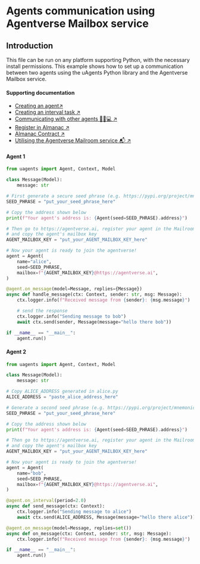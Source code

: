 # Agents communication using Agentverse Mailbox service

## Introduction

This file can be run on any platform supporting Python, with the necessary install permissions. This example shows how to set up a communication between two agents using the uAgents Python library and the Agentverse Mailbox service.

#### Supporting documentation

- [Creating an agent↗️](/guides/agents/create-a-uagent)
- [Creating an interval task ↗️](/guides/agents/interval-task)
- [Communicating with other agents 📱🤖💻 ↗️](/guides/agents/communicating-with-other-agents)
- [Register in Almanac ↗️](/guides/agents/register-in-almanac)
- [Almanac Contract ↗️](/references/contracts/uagents-almanac/almanac-overview)
- [Utilising the Agentverse Mailroom service 📬 ↗️](/guides/agentverse/utilising-the-mailbox)

#### Agent 1

```py copy filename="agent_1.py"
from uagents import Agent, Context, Model

class Message(Model):
    message: str

# First generate a secure seed phrase (e.g. https://pypi.org/project/mnemonic/)
SEED_PHRASE = "put_your_seed_phrase_here"

# Copy the address shown below
print(f"Your agent's address is: {Agent(seed=SEED_PHRASE).address}")

# Then go to https://agentverse.ai, register your agent in the Mailroom
# and copy the agent's mailbox key
AGENT_MAILBOX_KEY = "put_your_AGENT_MAILBOX_KEY_here"

# Now your agent is ready to join the agentverse!
agent = Agent(
    name="alice",
    seed=SEED_PHRASE,
    mailbox=f"{AGENT_MAILBOX_KEY}@https://agentverse.ai",
)

@agent.on_message(model=Message, replies={Message})
async def handle_message(ctx: Context, sender: str, msg: Message):
    ctx.logger.info(f"Received message from {sender}: {msg.message}")

    # send the response
    ctx.logger.info("Sending message to bob")
    await ctx.send(sender, Message(message="hello there bob"))

if __name__ == "__main__":
    agent.run()
```

#### Agent 2

```py copy filename="agent_2.py"
from uagents import Agent, Context, Model

class Message(Model):
    message: str

# Copy ALICE_ADDRESS generated in alice.py
ALICE_ADDRESS = "paste_alice_address_here"

# Generate a second seed phrase (e.g. https://pypi.org/project/mnemonic/)
SEED_PHRASE = "put_your_seed_phrase_here"

# Copy the address shown below
print(f"Your agent's address is: {Agent(seed=SEED_PHRASE).address}")

# Then go to https://agentverse.ai, register your agent in the Mailroom
# and copy the agent's mailbox key
AGENT_MAILBOX_KEY = "put_your_AGENT_MAILBOX_KEY_here"

# Now your agent is ready to join the agentverse!
agent = Agent(
    name="bob",
    seed=SEED_PHRASE,
    mailbox=f"{AGENT_MAILBOX_KEY}@https://agentverse.ai",
)

@agent.on_interval(period=2.0)
async def send_message(ctx: Context):
    ctx.logger.info("Sending message to alice")
    await ctx.send(ALICE_ADDRESS, Message(message="hello there alice"))

@agent.on_message(model=Message, replies=set())
async def on_message(ctx: Context, sender: str, msg: Message):
    ctx.logger.info(f"Received message from {sender}: {msg.message}")

if __name__ == "__main__":
    agent.run()
```
